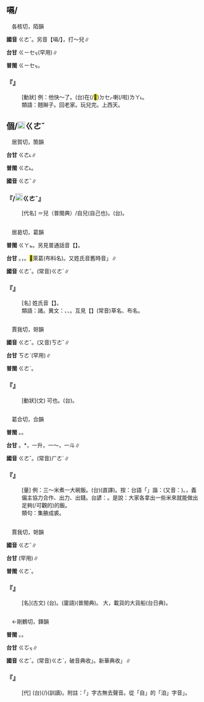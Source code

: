 
==嗝/{{ruby|膈|ㄍㄜˇ}}==

　各核切，陌韻

'''國音''' <rt>ㄍㄜˇ</rt>。另音【嗝/{{ruby|膈|ㄍㄜˊ}}】，打～兒∥

'''台甘''' <rt>ㄍㄧㆤㆶ</rt>(罕用)∥

'''普閩''' <rt>ㄍㄧㆤㆶ</rt>。

    

==='''『{{ruby|嗝|ㄍㄜˇ}}{{ruby|兒|ㄦ}}』'''===
: [動狀] 例：他快～了。(台){{ruby|伊|ㄧ}}在(/<mark>&#xf9549;</mark>)<rt>ㄉㆤㆷ</rt>{{ruby|<mark>&#xffa49;</mark>|ㆠㆤㆷ}}{{ruby|/|ㆠㄨㆤㆷ ͘}}{{ruby|死|·ㄒㄧˋ}}喇(/啦)<rt>ㄌㄚ˪</rt>。
:類語：翹辮子。回老家。玩兒完。上西天。
:
    

==個/[[File:fab4.png|20px]]<rt>ㄍㄜˇ</rt>==

　居賀切，箇韻

'''台甘''' <rt>ㄍㄜ˪</rt>∥

'''普閩''' <rt>ㄍㄜ˪</rt>。

'''國音''' <rt>ㄍㄜˇ</rt>∥

    

==='''『{{ruby|自|ㄗˋ}}{{ruby|個|ㄍㄜˇ}}/[[File:fab4.png|20px]]<rt>ㄍㄜˇ</rt>{{ruby|兒|ㄦ}}』'''===
: [代名] ＝{{ruby|自|ㄗˋ}}{{ruby|各|ㄍㄜˇ}}兒（普閩典）/自{{ruby|個|ㄍㄜˇ}}兒(自己也)。(台){{ruby|家|ㄍㄚ}}{{ruby|己|ㄉㄧ˫}}{{ruby|/|ㄍㄧ˫}}。
    

=={{ruby|葛|ㄍㄜˇ}}==

　居曷切，葛韻

'''普閩''' <rt>ㄍㄚㆵ</rt>。另見普通話音【{{ruby|葛|ㄍㄜˊ}}】。

'''台甘''' {{ruby|(文)|ㄍㄚㆵ}}。{{ruby|(語)|ㄍㄨㄚㆷ}}，{{ruby|葛|ㄍㄨㄚㆷ}}{{ruby|衫|ㄙㆩ}}。<mark>&#xf98ef;</mark>萊葛(布料名)。又姓氏音舊時音{{ruby|「|ㄍㄨㄚㆷ}}」∥

'''國音''' <rt>ㄍㄜˇ</rt>。(常音)<rt>ㄍㄜˊ</rt>∥

    

==='''『{{ruby|葛|ㄍㄜˇ}}』'''===
: [名] 姓氏音【{{ruby|葛|ㄍㄜˇ}}】。
:類語：諸{{ruby|葛|ㄍㄜˇ}}。異文：{{ruby|蓋|ㄍㄜˇ}}、{{ruby|<mark>&#xf9c59;</mark>|ㄍㄜˇ}}、{{ruby|<mark>&#xf9c5a;</mark>|ㄍㄜˇ}}。互見【{{ruby|葛|ㄍㄜˊ}}】(常音)草名、布名。
:
    

=={{ruby|哿|ㄍㄜˇ}}==

　賈我切，哿韻

'''國音''' <rt>ㄍㄜˇ</rt>。(又音)<rt>ㄎㄜˇ</rt>∥

'''台甘''' <rt>ㄎㄜˋ</rt>(罕用)∥

'''普閩''' <rt>ㄍㄜˋ</rt>。

    

==='''『{{ruby|哿|ㄍㄜˇ}}』'''===
: [動狀](文) 可也。(台){{ruby|好|ㄏㄜˋ}}。
    

=={{ruby|合|ㄍㄜˇ}}==

　葛合切，合韻

'''普閩''' {{ruby|(文)|ㄍㄚㆴ}}。{{ruby|(白)|ㄍㄚㆷ}}。

'''台甘''' {{ruby|(文)|ㄏㄚㆴ ͘}}。{{ruby|(語)|ㄚㆴ ͘}}{{ruby|、|ㄏㄚㆷ ͘}}{{ruby|、|ㄍㄚㆷ}}{{ruby|。|ㄍㄚㆴ}}*，一升，一～，一斗∥

'''國音''' <rt>ㄍㄜˇ</rt>。(常音)<rt>ㄏㄜˊ</rt>∥

    

==='''『{{ruby|合|ㄍㄜˇ}}』'''===
: [量] 例：三～米煮一大碗飯。(台)(直譯){{ruby|三|ㄙㆩ}}{{ruby|合|ㄍㄚㆴ}}{{ruby|米|ㆠㄧˋ}}{{ruby|煮|ㄐㄧˋ}}{{ruby|/|ㄗㄨˋ}}{{ruby|一|ㄐㄧㆵ ͘}}{{ruby|大|ㄉㄨㄚ˫}}{{ruby|碗|ㄨㆩˋ}}{{ruby|丌|ㆤ}}{{ruby|<mark>&#xffad1;</mark>|ㄅㆭ˫}}。按：台語「{{ruby|三|ㄙㆩ}}{{ruby|合|ㄍㄚㆴ}}」諧：{{ruby|相|ㄙㆩ}}{{ruby|合|ㄍㄚㆴ}}(又音：{{ruby|相|ㄒㄧㄜ}}{{ruby|合|ㄍㄚㆴ}})。{{ruby|相|ㄙㆩ}}{{ruby|合|ㄍㄚㆴ}}，義偏主協力合作、出力、出錢。台諺：{{ruby|相|ㄙㆩ}}{{ruby|合|ㄍㄚㆴ}}{{ruby|米|ㆠㄧˋ}}{{ruby|煮|ㄗㄨˋ}}{{ruby|/|ㄐㄧˋ}}{{ruby|有|ㄨ˫}}{{ruby|<mark>&#xffad1;</mark>|ㄅㆭ˫}}。是說：大家各拿出一些米來就能做出足夠(/可觀的)的飯。
:類句：集腋成裘。
:
    

=={{ruby|舸|ㄍㄜˇ}}==

　賈我切，哿韻

'''國音''' <rt>ㄍㄜˇ</rt>∥

'''台甘''' {{ruby|(文)|ㄍㄜ}}{{ruby|、|ㄎㄜˋ}}(罕用)∥

'''普閩''' <rt>ㄍㄜˋ</rt>。

    

==='''『{{ruby|舸|ㄍㄜˇ}}』'''===
: [名](古文) (台){{ruby|大|ㄉㄨㄚ˫}}{{ruby|船|ㄗㄨㄣˊ}}。{{ruby|大|ㄉㄨㄚ˫}}{{ruby|<mark>&#xf9c54;</mark>|ㄍㆦ}}(廈語)(普閩典)。 大{{ruby|<mark>&#xf9c56;</mark>|ㄍㆦ}}，載貨的大貨船(台日典)。
    

=={{ruby|各|ㄍㄜˇ}}==

　←剛鶴切，鐸韻{{ruby|＝|ㄍㄜˋ}}

'''普閩''' {{ruby|(文)|ㄍㆦㆶ}}。{{ruby|(白)|ㄍㄜㆷ}}。

'''台甘''' <rt>ㄍㆦㆶ</rt>∥

'''國音''' <rt>ㄍㄜˇ</rt>。(常音)<rt>ㄍㄜˋ</rt>，破音典收{{ruby|「|ㄍㄜˋ}}{{ruby|、|ㄍㄜˊ}}」。新華典收{{ruby|「|ㄍㄜˋ}}{{ruby|、|ㄍㄜˇ}}」∥

    

==='''『{{ruby|自|ㄗˋ}}{{ruby|各|ㄍㄜˇ}}{{ruby|兒|ㄦ}}』'''===
: [代] (台){{ruby|家|ㄍㄚ}}{{ruby|治|ㄉㄧ˫}}(/{{ruby|家|ㄍㄚ}}{{ruby|自|ㄍㄧ˫}})(訓讀)。附註：「{{ruby|己|ㄍㄧˋ}}」字古無去聲音。從「自」的「洎」字音{{ruby|「|ㄍㄧ˪}}」。
    
